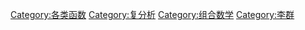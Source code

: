 {{Commons cat|Special functions}}
{{Cat main}}

[[Category:各类函数|Category:各类函数]]
[[Category:复分析|Category:复分析]]
[[Category:组合数学|Category:组合数学]]
[[Category:李群|Category:李群]]
